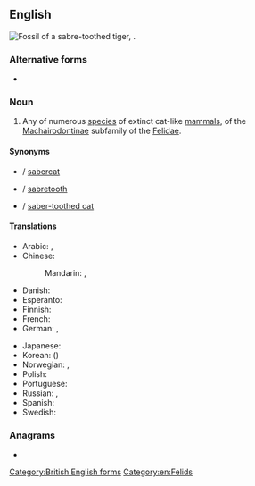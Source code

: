 ==English==
[[File:Smilodon californicus (1).jpg|thumb|Fossil of a '''sabre-toothed tiger''', {{taxlink|Smilodon californicus|species|noshow=1}}.]]
{{wikipedia}}
{{wikispecies|Machairodontinae}}

===Alternative forms===
* {{l|en|saber-toothed tiger}}

===Noun===
{{en-noun}}

# Any of numerous [[species]] of extinct cat-like [[mammals]], of the [[Machairodontinae]] subfamily of the [[Felidae]].

====Synonyms====
* {{l|en|sabrecat}} / [[sabercat]]
* {{l|en|sabre-tooth}} / [[sabretooth]]
* {{l|en|sabre-toothed cat}} / [[saber-toothed cat]]

====Translations====
{{trans-top|prehistoric cat}}
* Arabic: {{t|ar|نِمْر ذُو صَابِر أَسْنَان|m}}, {{t|ar|نِمْرَة ذَات صَابِر أَسْنَان|f}}
* Chinese:
*: Mandarin: {{t+|cmn|劍齒虎|sc=Hani}}, {{t+|cmn|剑齿虎|tr=jiànchǐhǔ|sc=Hani}}
* Danish: {{t|da|sabelkat|c}}
* Esperanto: {{t|eo|smilodonto}}
* Finnish: {{t|fi|sapelihammastiikeri}}
* French: {{t+|fr|tigre à dents de sabre|m}}
* German: {{t+|de|Säbelzahntiger|m}}, {{t|de|Säbelzahnkatze|f}}
{{trans-mid}}
* Japanese: {{t+|ja|剣歯虎|tr=けんしこ, kenshiko}}
* Korean: {{t|ko|검치호|tr=geomchiho}} ({{t|ko|劍齒虎}})
* Norwegian: {{t|no|sabeltanntiger|m}}, {{t|no|sabeltannkatt|m}}
* Polish: {{t|pl|tygrys szablozębny|m}}
* Portuguese: {{t|pt|tigre-dente-de-sabre|m}}
* Russian: {{t|ru|саблезу́бая ко́шка|f}} {{qualifier|lit.: sabre-toothed cat}}, {{t+|ru|саблезу́бый тигр|m}}
* Spanish: {{t|es|diente de sable|m}}
* Swedish: {{t|sv|sabeltandad tiger|c}}
{{trans-bottom}}

[[Category:British English forms]]

===Anagrams===
* {{anagrams|en|saber-toothed tiger}}

[[Category:en:Felids]]